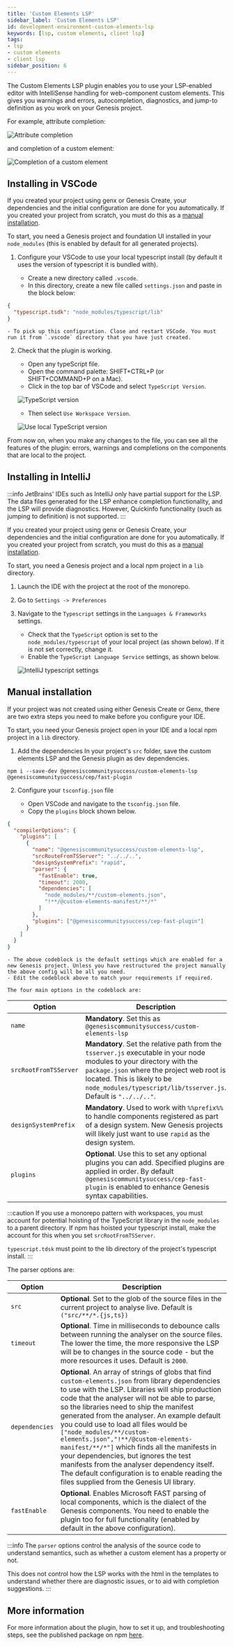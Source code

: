 ```yaml
---
title: 'Custom Elements LSP'
sidebar_label: 'Custom Elements LSP'
id: development-environment-custom-elements-lsp
keywords: [lsp, custom elements, client lsp]
tags:
- lsp
- custom elements
- client lsp
sidebar_position: 6
---
```


The Custom Elements LSP plugin enables you to use your LSP-enabled editor with IntelliSense handling for web-component custom elements. This gives you warnings and errors, autocompletion, diagnostics, and jump-to definition as you work on your Genesis project.

For example, attribute completion:

![Attribute completion](/img/lsp-plugin/base-attr-completion.gif)

and completion of a custom element:

![Completion of a custom element](/img/lsp-plugin/base-ce-completion.gif)

## Installing in VSCode
If you created your project using genx or Genesis Create, your dependencies and the initial configuration are done for you automatically. If you created your project from scratch, you must do this as a [manual installation](#manual-installation).

To start, you need a Genesis project and foundation UI installed in your `node_modules` (this is enabled by default for all generated projects).

1. Configure your VSCode to use your local typescript install (by default it uses the version of typescript it is bundled with).

	- Create a new directory called `.vscode`.
	- In this directory, create a new file called `settings.json` and paste in the block below:

```json
{
  "typescript.tsdk": "node_modules/typescript/lib"
}
```
	- To pick up this configuration. Close and restart VSCode. You must run it from `.vscode` directory that you have just created.

2.	Check that the plugin is working.

	- Open any typeScript file.
	- Open the command palette: SHIFT+CTRL+P (or SHIFT+COMMAND+P on a Mac).
	- Click in the top bar of VSCode and select `TypeScript Version`.

    ![TypeScript version](/img/lsp-plugin/lsp-typescript-one.png)

    - Then select `Use Workspace Version`.


    ![Use local TypeScript version](/img/lsp-plugin/lsp-typescript-two.png)


From now on, when you make any changes to the file, you can see all the features of the plugin: errors, warnings and completions on the components that are local to the project.

## Installing in IntelliJ

:::info
JetBrains' IDEs such as IntelliJ only have partial support for the LSP. The data files generated for the LSP enhance completion functionality, and the LSP will provide diagnostics. However, Quickinfo functionality (such as jumping to definition) is not supported.
:::

If you created your project using genx or Genesis Create, your dependencies and the initial configuration are done for you automatically. If you created your project from scratch, you must do this as a [manual installation](#manual-installation).

To start, you need a Genesis project and a local npm project in a `lib` directory.

1. Launch the IDE with the project at the root of the monorepo.

2. Go to `Settings -> Preferences`

3. Navigate to the `Typescript` settings in the `Languages & Frameworks` settings.

    - Check that the `TypeScript` option is set to the `node_modules/typescript` of your local project (as shown below). If it is not set correctly, change it.
    - Enable the `TypeScript Language Service` settings, as shown below.

   ![IntelliJ typescript settings](/img/lsp-plugin/intellij-typescript-settings.png)

## Manual installation
If your project was not created using either Genesis Create or Genx, there are two extra steps you need to make before you configure your IDE.

To start, you need your Genesis project open in your IDE and a local npm project in a `lib` directory.

1. Add the dependencies
In your project's `src` folder, save the custom elements LSP and the Genesis plugin as dev dependencies.

```shell
npm i --save-dev @genesiscommunitysuccess/custom-elements-lsp @genesiscommunitysuccess/cep/fast-plugin
```

2. Configure your `tsconfig.json` file

	- Open VSCode and navigate to the `tsconfig.json` file.
	- Copy the `plugins` block shown below.

```json
{
  "compilerOptions": {
    "plugins": [
      {
        "name": "@genesiscommunitysuccess/custom-elements-lsp",
        "srcRouteFromTSServer": "../../..",
        "designSystemPrefix": "rapid",
        "parser": {
          "fastEnable": true,
          "timeout": 2000,
          "dependencies": [
            "node_modules/**/custom-elements.json",
            "!**/@custom-elements-manifest/**/*"
          ]
        },
        "plugins": ["@genesiscommunitysuccess/cep-fast-plugin"]
      }
    ]
  }
}
```


	- The above codeblock is the default settings which are enabled for a new Genesis project. Unless you have restructured the project manually the above config will be all you need.
	- Edit the codeblock above to match your requirements if required.

    The four main options in the codeblock are:

| Option                 | Description                                                                                                  |
| ---------------------- | ------------------------------------------------------------------------------------------------------------ |
| `name`                 | **Mandatory**. Set this as `@genesiscommunitysuccess/custom-elements-lsp`                                    |
| `srcRootFromTSServer`  | **Mandatory**.  Set the relative path from the `tsserver.js` executable in your node modules to your directory with the `package.json` where the project web root is located. This is likely to be `node_modules/typescript/lib/tsserver.js`. Default is `"../../.."`. |
| `designSystemPrefix`   | **Mandatory**.  Used to work with `%%prefix%%` to handle components registered as part of a design system. New Genesis projects will likely just want to use `rapid` as the design system. |
| `plugins`              | **Optional**.  Use this to set any optional plugins you can add. Specified plugins are applied in order. By default `@genesiscommunitysuccess/cep-fast-plugin` is enabled to enhance Genesis syntax capabilities.     |

:::caution
If you use a monorepo pattern with workspaces, you must account for potential hoisting of the TypeScript library in the `node_modules` to a parent directory. If npm has hoisted your typescript install, make the account for this when you set `srcRootFromTSServer`.

 `typescript.tdsk` must point to the lib directory of the project's typescript install.
:::

The parser options are:

| Option                 | Description                                                                                                                    |
| ---------------------- | ------------------------------------------------------------------------------------------------------------------------------ |
| `src`                  | **Optional**. Set to the glob of the source files in the current project to analyse live. Default is `("src/**/*.{js,ts})`     |
| `timeout`              | **Optional**. Time in milliseconds to debounce calls between running the analyser on the source files. The lower the time, the more responsive the LSP will be to changes in the source code - but the more resources it uses. Default is `2000`.|
| `dependencies`         | **Optional**. An array of strings of globs that find `custom-elements.json` from library dependencies to use with the LSP. Libraries will ship production code that the analyser will not be able to parse, so the libraries need to ship the manifest generated from the analyser. An example default you could use to load all files would be `["node_modules/**/custom-elements.json","!**/@custom-elements-manifest/**/*"]` which finds all the manifests in your dependencies, but ignores the test manifests from the analyser dependency itself. The default configuration is to enable reading the files supplied from the Genesis UI library. |
| `fastEnable`           | **Optional**.  Enables Microsoft FAST parsing of local components, which is the dialect of the Genesis components. You need to enable the plugin too for full functionality (enabled by default in the above configuration).  |

:::info
The `parser` options control the analysis of the source code to understand semantics, such as whether a custom element has a property or not.

This does not control how the LSP works with the html in the templates to understand whether there are diagnostic issues, or to aid with completion suggestions.
:::

## More information

For more information about the plugin, how to set it up, and troubleshooting steps, see the published package on npm [here](https://www.npmjs.com/package/@genesiscommunitysuccess/custom-elements-lsp).

